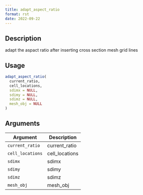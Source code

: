 ```yaml
--- 
title: adapt_aspect_ratio 
format: rst 
date: 2022-09-22 
--- 
```


## Description

adapt the aspact ratio after inserting cross section mesh grid lines


## Usage

```r
adapt_aspect_ratio(
  current_ratio,
  cell_locations,
  sdimx = NULL,
  sdimy = NULL,
  sdimz = NULL,
  mesh_obj = NULL
)
```


## Arguments

Argument      |Description
------------- |----------------
`current_ratio`     |     current_ratio
`cell_locations`     |     cell_locations
`sdimx`     |     sdimx
`sdimy`     |     sdimy
`sdimz`     |     sdimz
`mesh_obj`     |     mesh_obj


